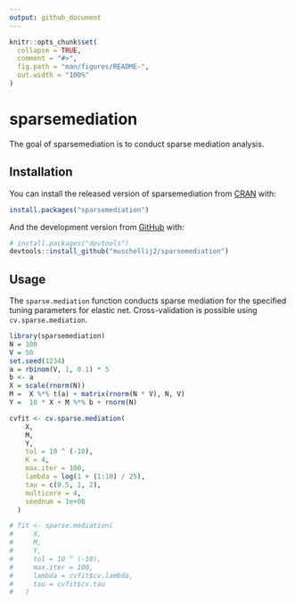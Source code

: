 ```yaml
---
output: github_document
---
```


<!-- README.md is generated from README.Rmd. Please edit that file -->

```r
knitr::opts_chunk$set(
  collapse = TRUE,
  comment = "#>",
  fig.path = "man/figures/README-",
  out.width = "100%"
)
```
# sparsemediation

<!-- badges: start -->
<!-- badges: end -->

The goal of sparsemediation is to conduct sparse mediation analysis.

## Installation

You can install the released version of sparsemediation from [CRAN](https://CRAN.R-project.org) with:

``` r
install.packages("sparsemediation")
```

And the development version from [GitHub](https://github.com/) with:

``` r
# install.packages("devtools")
devtools::install_github("muschellij2/sparsemediation")
```


## Usage
The `sparse.mediation` function conducts sparse mediation for the specified tuning parameters for elastic net.  Cross-validation is possible using `cv.sparse.mediation`.

```r
library(sparsemediation)
N = 100
V = 50
set.seed(1234)
a = rbinom(V, 1, 0.1) * 5
b <- a
X = scale(rnorm(N))
M =  X %*% t(a) + matrix(rnorm(N * V), N, V)
Y =  10 * X + M %*% b + rnorm(N)

cvfit <- cv.sparse.mediation(
    X,
    M,
    Y,
    tol = 10 ^ (-10),
    K = 4,
    max.iter = 100,
    lambda = log(1 + (1:10) / 25),
    tau = c(0.5, 1, 2),
    multicore = 4,
    seednum = 1e+06
  )

# fit <- sparse.mediation(
#     X,
#     M,
#     Y,
#     tol = 10 ^ (-10),
#     max.iter = 100,
#     lambda = cvfit$cv.lambda,
#     tau = cvfit$cv.tau
#   )
```
